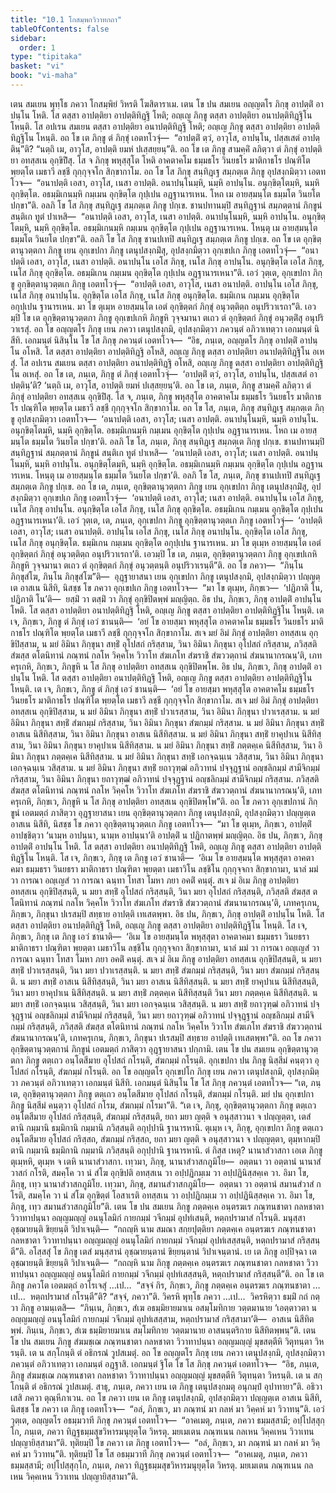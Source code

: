 ```yaml
---
title: "10.1 โกสมฺพกวิวาทกถา"
tableOfContents: false
sidebar:
  order: 1
type: "tipitaka"
basket: "vi"
book: "vi-maha"
---
```



<DynamicBreadcrumb />

<Division number="451" book="vi-maha">

<Paragraph number="1945" book="vi-maha">
เตน สมเยน พุทฺโธ ภควา โกสมฺพิยํ วิหรติ โฆสิตาราเม. เตน โข ปน สมเยน อญฺญตโร ภิกฺขุ อาปตฺติํ อาปนฺโน โหติ. โส ตสฺสา อาปตฺติยา อาปตฺติทิฏฺฐิ โหติ; อญฺเญ ภิกฺขู ตสฺสา อาปตฺติยา อนาปตฺติทิฏฺฐิโน โหนฺติ. โส อปเรน สมเยน ตสฺสา อาปตฺติยา อนาปตฺติทิฏฺฐิ โหติ; อญฺเญ ภิกฺขู ตสฺสา อาปตฺติยา อาปตฺติทิฏฺฐิโน โหนฺติ. อถ โข เต ภิกฺขู ตํ ภิกฺขุํ เอตทโวจุํ—  “อาปตฺติํ ตฺวํ, อาวุโส, อาปนฺโน, ปสฺสเสตํ อาปตฺตินฺ”ติ? “นตฺถิ เม, อาวุโส, อาปตฺติ ยมหํ ปเสฺสยฺยนฺ”ติ. อถ โข เต ภิกฺขู สามคฺคิํ ลภิตฺวา ตํ ภิกฺขุํ อาปตฺติยา อทสฺสเน อุกฺขิปิํสุ. โส จ ภิกฺขุ พหุสฺสุโต โหติ อาคตาคโม ธมฺมธโร วินยธโร มาติกาธโร ปณฺฑิโต พฺยตฺโต เมธาวี ลชฺชี กุกฺกุจฺจโก สิกฺขากาโม. อถ โข โส ภิกฺขุ สนฺทิฏฺเฐ สมฺภตฺเต ภิกฺขู อุปสงฺกมิตฺวา เอตทโวจ—  “อนาปตฺติ เอสา, อาวุโส, เนสา อาปตฺติ. อนาปนฺโนมฺหิ, นมฺหิ อาปนฺโน. อนุกฺขิตฺโตมฺหิ, นมฺหิ อุกฺขิตฺโต. อธมฺมิเกนมฺหิ กมฺเมน อุกฺขิตฺโต กุปฺเปน อฏฺฐานารเหน. โหถ เม อายสฺมนฺโต ธมฺมโต วินยโต ปกฺขา”ติ. อลภิ โข โส ภิกฺขุ สนฺทิฏฺเฐ สมฺภตฺเต ภิกฺขู ปกฺเข. ชานปทานมฺปิ สนฺทิฏฺฐานํ สมฺภตฺตานํ ภิกฺขูนํ สนฺติเก ทูตํ ปาเหสิ—  “อนาปตฺติ เอสา, อาวุโส, เนสา อาปตฺติ. อนาปนฺโนมฺหิ, นมฺหิ อาปนฺโน. อนุกฺขิตฺโตมฺหิ, นมฺหิ อุกฺขิตฺโต. อธมฺมิเกนมฺหิ กมฺเมน อุกฺขิตฺโต กุปฺเปน อฏฺฐานารเหน. โหนฺตุ เม อายสฺมนฺโต ธมฺมโต วินยโต ปกฺขา”ติ. อลภิ โข โส ภิกฺขุ ชานปเทปิ สนฺทิฏฺเฐ สมฺภตฺเต ภิกฺขู ปกฺเข. อถ โข เต อุกฺขิตฺตานุวตฺตกา ภิกฺขู เยน อุกฺเขปกา ภิกฺขู เตนุปสงฺกมิํสุ, อุปสงฺกมิตฺวา อุกฺเขปเก ภิกฺขู เอตทโวจุํ—  “อนาปตฺติ เอสา, อาวุโส, เนสา อาปตฺติ. อนาปนฺโน เอโส ภิกฺขุ, เนโส ภิกฺขุ อาปนฺโน. อนุกฺขิตฺโต เอโส ภิกฺขุ, เนโส ภิกฺขุ อุกฺขิตฺโต. อธมฺมิเกน กมฺเมน อุกฺขิตฺโต กุปฺเปน อฏฺฐานารเหนา”ติ. เอวํ วุตฺเต, อุกฺเขปกา ภิกฺขู อุกฺขิตฺตานุวตฺตเก ภิกฺขู เอตทโวจุํ—  “อาปตฺติ เอสา, อาวุโส, เนสา อนาปตฺติ. อาปนฺโน เอโส ภิกฺขุ, เนโส ภิกฺขุ อนาปนฺโน. อุกฺขิตฺโต เอโส ภิกฺขุ, เนโส ภิกฺขุ อนุกฺขิตฺโต. ธมฺมิเกน กมฺเมน อุกฺขิตฺโต อกุปฺเปน ฐานารเหน. มา โข ตุเมฺห อายสฺมนฺโต เอตํ อุกฺขิตฺตกํ ภิกฺขุํ อนุวตฺติตฺถ อนุปริวาเรถา”ติ. เอวมฺปิ โข เต อุกฺขิตฺตานุวตฺตกา ภิกฺขู อุกฺเขปเกหิ ภิกฺขูหิ วุจฺจมานา ตเถว ตํ อุกฺขิตฺตกํ ภิกฺขุํ อนุวตฺติํสุ อนุปริวาเรสุํ.
</Paragraph>

</Division>
<Division number="452" book="vi-maha">

<Paragraph number="1946" book="vi-maha">
อถ โข อญฺญตโร ภิกฺขุ เยน ภควา เตนุปสงฺกมิ, อุปสงฺกมิตฺวา ภควนฺตํ อภิวาเทตฺวา เอกมนฺตํ นิสีทิ. เอกมนฺตํ นิสินฺโน โข โส ภิกฺขุ ภควนฺตํ เอตทโวจ—  “อิธ, ภนฺเต, อญฺญตโร ภิกฺขุ อาปตฺติํ อาปนฺโน อโหสิ. โส ตสฺสา อาปตฺติยา อาปตฺติทิฏฺฐิ อโหสิ, อญฺเญ ภิกฺขู ตสฺสา อาปตฺติยา อนาปตฺติทิฏฺฐิโน อเหสุํ. โส อปเรน สมเยน ตสฺสา อาปตฺติยา อนาปตฺติทิฏฺฐิ อโหสิ, อญฺเญ ภิกฺขู ตสฺสา อาปตฺติยา อาปตฺติทิฏฺฐิโน อเหสุํ. อถ โข เต, ภนฺเต, ภิกฺขู ตํ ภิกฺขุํ เอตทโวจุํ—  ‘อาปตฺติํ ตฺวํ, อาวุโส, อาปนฺโน, ปสฺสเสตํ อาปตฺตินฺ’ติ? ‘นตฺถิ เม, อาวุโส, อาปตฺติ ยมหํ ปเสฺสยฺยนฺ’ติ. อถ โข เต, ภนฺเต, ภิกฺขู สามคฺคิํ ลภิตฺวา ตํ ภิกฺขุํ อาปตฺติยา อทสฺสเน อุกฺขิปิํสุ. โส จ, ภนฺเต, ภิกฺขุ พหุสฺสุโต อาคตาคโม ธมฺมธโร วินยธโร มาติกาธโร ปณฺฑิโต พฺยตฺโต เมธาวี ลชฺชี กุกฺกุจฺจโก สิกฺขากาโม. อถ โข โส, ภนฺเต, ภิกฺขุ สนฺทิฏฺเฐ สมฺภตฺเต ภิกฺขู อุปสงฺกมิตฺวา เอตทโวจ—  ‘อนาปตฺติ เอสา, อาวุโส; เนสา อาปตฺติ. อนาปนฺโนมฺหิ, นมฺหิ อาปนฺโน. อนุกฺขิตฺโตมฺหิ, นมฺหิ อุกฺขิตฺโต. อธมฺมิเกนมฺหิ กมฺเมน อุกฺขิตฺโต กุปฺเปน อฏฺฐานารเหน. โหถ เม อายสฺมนฺโต ธมฺมโต วินยโต ปกฺขา’ติ. อลภิ โข โส, ภนฺเต, ภิกฺขุ สนฺทิฏฺเฐ สมฺภตฺเต ภิกฺขู ปกฺเข. ชานปทานมฺปิ สนฺทิฏฺฐานํ สมฺภตฺตานํ ภิกฺขูนํ สนฺติเก ทูตํ ปาเหสิ—  ‘อนาปตฺติ เอสา, อาวุโส; เนสา อาปตฺติ. อนาปนฺโนมฺหิ, นมฺหิ อาปนฺโน. อนุกฺขิตฺโตมฺหิ, นมฺหิ อุกฺขิตฺโต. อธมฺมิเกนมฺหิ กมฺเมน อุกฺขิตฺโต กุปฺเปน อฏฺฐานารเหน. โหนฺตุ เม อายสฺมนฺโต ธมฺมโต วินยโต ปกฺขา’ติ. อลภิ โข โส, ภนฺเต, ภิกฺขุ ชานปเทปิ สนฺทิฏฺเฐ สมฺภตฺเต ภิกฺขู ปกฺเข. อถ โข เต, ภนฺเต, อุกฺขิตฺตานุวตฺตกา ภิกฺขู เยน อุกฺเขปกา ภิกฺขู เตนุปสงฺกมิํสุ, อุปสงฺกมิตฺวา อุกฺเขปเก ภิกฺขู เอตทโวจุํ—  ‘อนาปตฺติ เอสา, อาวุโส; เนสา อาปตฺติ. อนาปนฺโน เอโส ภิกฺขุ, เนโส ภิกฺขุ อาปนฺโน. อนุกฺขิตฺโต เอโส ภิกฺขุ, เนโส ภิกฺขุ อุกฺขิตฺโต. อธมฺมิเกน กมฺเมน อุกฺขิตฺโต กุปฺเปน อฏฺฐานารเหนา’ติ. เอวํ วุตฺเต, เต, ภนฺเต, อุกฺเขปกา ภิกฺขู อุกฺขิตฺตานุวตฺตเก ภิกฺขู เอตทโวจุํ—  ‘อาปตฺติ เอสา, อาวุโส; เนสา อนาปตฺติ. อาปนฺโน เอโส ภิกฺขุ, เนโส ภิกฺขุ อนาปนฺโน. อุกฺขิตฺโต เอโส ภิกฺขุ, เนโส ภิกฺขุ อนุกฺขิตฺโต. ธมฺมิเกน กมฺเมน อุกฺขิตฺโต อกุปฺเปน ฐานารเหน. มา โข ตุเมฺห อายสฺมนฺโต เอตํ อุกฺขิตฺตกํ ภิกฺขุํ อนุวตฺติตฺถ อนุปริวาเรถา’ติ. เอวมฺปิ โข เต, ภนฺเต, อุกฺขิตฺตานุวตฺตกา ภิกฺขู อุกฺเขปเกหิ ภิกฺขูหิ วุจฺจมานา ตเถว ตํ อุกฺขิตฺตกํ ภิกฺขุํ อนุวตฺตนฺติ อนุปริวาเรนฺตี”ติ.
</Paragraph>

</Division>
<Division number="453" book="vi-maha">

<Paragraph number="1947" book="vi-maha">
อถ โข ภควา—  “ภินฺโน ภิกฺขุสํโฆ, ภินฺโน ภิกฺขุสํโฆ”ติ—  อุฏฺฐายาสนา เยน อุกฺเขปกา ภิกฺขู เตนุปสงฺกมิ, อุปสงฺกมิตฺวา ปญฺญตฺเต อาสเน นิสีทิ, นิสชฺช โข ภควา อุกฺเขปเก ภิกฺขู เอตทโวจ—  “มา โข ตุเมฺห, ภิกฺขเว—  ‘ปฏิภาติ โน, ปฏิภาติ โน’ติ—  ยสฺมิํ วา ตสฺมิํ วา ภิกฺขุํ อุกฺขิปิตพฺพํ มญฺญิตฺถ.
</Paragraph>

<Paragraph number="1948" book="vi-maha">
อิธ ปน, ภิกฺขเว, ภิกฺขุ อาปตฺติํ อาปนฺโน โหติ. โส ตสฺสา อาปตฺติยา อนาปตฺติทิฏฺฐิ โหติ, อญฺเญ ภิกฺขู ตสฺสา อาปตฺติยา อาปตฺติทิฏฺฐิโน โหนฺติ. เต เจ, ภิกฺขเว, ภิกฺขู ตํ ภิกฺขุํ เอวํ ชานนฺติ—  ‘อยํ โข อายสฺมา พหุสฺสุโต อาคตาคโม ธมฺมธโร วินยธโร มาติกาธโร ปณฺฑิโต พฺยตฺโต เมธาวี ลชฺชี กุกฺกุจฺจโก สิกฺขากาโม. สเจ มยํ อิมํ ภิกฺขุํ อาปตฺติยา อทสฺสเน อุกฺขิปิสฺสาม, น มยํ อิมินา ภิกฺขุนา สทฺธิํ อุโปสถํ กริสฺสาม, วินา อิมินา ภิกฺขุนา อุโปสถํ กริสฺสาม, ภวิสฺสติ สํฆสฺส ตโตนิทานํ ภณฺฑนํ กลโห วิคฺคโห วิวาโท สํฆเภโท สํฆราชิ สํฆววตฺถานํ สํฆนานากรณนฺ’ติ, เภทครุเกหิ, ภิกฺขเว, ภิกฺขูหิ น โส ภิกฺขุ อาปตฺติยา อทสฺสเน อุกฺขิปิตพฺโพ.
</Paragraph>

<Paragraph number="1949" book="vi-maha">
อิธ ปน, ภิกฺขเว, ภิกฺขุ อาปตฺติํ อาปนฺโน โหติ. โส ตสฺสา อาปตฺติยา อนาปตฺติทิฏฺฐิ โหติ, อญฺเญ ภิกฺขู ตสฺสา อาปตฺติยา อาปตฺติทิฏฺฐิโน โหนฺติ. เต เจ, ภิกฺขเว, ภิกฺขู ตํ ภิกฺขุํ เอวํ ชานนฺติ—  ‘อยํ โข อายสฺมา พหุสฺสุโต อาคตาคโม ธมฺมธโร วินยธโร มาติกาธโร ปณฺฑิโต พฺยตฺโต เมธาวี ลชฺชี กุกฺกุจฺจโก สิกฺขากาโม. สเจ มยํ อิมํ ภิกฺขุํ อาปตฺติยา อทสฺสเน อุกฺขิปิสฺสาม, น มยํ อิมินา ภิกฺขุนา สทฺธิํ ปวาเรสฺสาม, วินา อิมินา ภิกฺขุนา ปวาเรสฺสาม. น มยํ อิมินา ภิกฺขุนา สทฺธิํ สํฆกมฺมํ กริสฺสาม, วินา อิมินา ภิกฺขุนา สํฆกมฺมํ กริสฺสาม. น มยํ อิมินา ภิกฺขุนา สทฺธิํ อาสเน นิสีทิสฺสาม, วินา อิมินา ภิกฺขุนา อาสเน นิสีทิสฺสาม. น มยํ อิมินา ภิกฺขุนา สทฺธิํ ยาคุปาเน นิสีทิสฺสาม, วินา อิมินา ภิกฺขุนา ยาคุปาเน นิสีทิสฺสาม. น มยํ อิมินา ภิกฺขุนา สทฺธิํ ภตฺตคฺเค นิสีทิสฺสาม, วินา อิมินา ภิกฺขุนา ภตฺตคฺเค นิสีทิสฺสาม. น มยํ อิมินา ภิกฺขุนา สทฺธิํ เอกจฺฉนฺเน วสิสฺสาม, วินา อิมินา ภิกฺขุนา เอกจฺฉนฺเน วสิสฺสาม. น มยํ อิมินา ภิกฺขุนา สทฺธิํ ยถาวุฑฺฒํ อภิวาทนํ ปจฺจุฏฺฐานํ อญฺชลิกมฺมํ สามีจิกมฺมํ กริสฺสาม, วินา อิมินา ภิกฺขุนา ยถาวุฑฺฒํ อภิวาทนํ ปจฺจุฏฺฐานํ อญฺชลิกมฺมํ สามีจิกมฺมํ กริสฺสาม. ภวิสฺสติ สํฆสฺส ตโตนิทานํ ภณฺฑนํ กลโห วิคฺคโห วิวาโท สํฆเภโท สํฆราชิ สํฆววตฺถานํ สํฆนานากรณนฺ’ติ, เภทครุเกหิ, ภิกฺขเว, ภิกฺขูหิ น โส ภิกฺขุ อาปตฺติยา อทสฺสเน อุกฺขิปิตพฺโพ”ติ.
</Paragraph>

</Division>
<Division number="454" book="vi-maha">

<Paragraph number="1950" book="vi-maha">
อถ โข ภควา อุกฺเขปกานํ ภิกฺขูนํ เอตมตฺถํ ภาสิตฺวา อุฏฺฐายาสนา เยน อุกฺขิตฺตานุวตฺตกา ภิกฺขู เตนุปสงฺกมิ, อุปสงฺกมิตฺวา ปญฺญตฺเต อาสเน นิสีทิ, นิสชฺช โข ภควา อุกฺขิตฺตานุวตฺตเก ภิกฺขู เอตทโวจ—  “มา โข ตุเมฺห, ภิกฺขเว, อาปตฺติํ อาปชฺชิตฺวา ‘นามฺห อาปนฺนา, นามฺห อาปนฺนา’ติ อาปตฺติํ น ปฏิกาตพฺพํ มญฺญิตฺถ.
</Paragraph>

<Paragraph number="1951" book="vi-maha">
อิธ ปน, ภิกฺขเว, ภิกฺขุ อาปตฺติํ อาปนฺโน โหติ. โส ตสฺสา อาปตฺติยา อนาปตฺติทิฏฺฐิ โหติ, อญฺเญ ภิกฺขู ตสฺสา อาปตฺติยา อาปตฺติทิฏฺฐิโน โหนฺติ. โส เจ, ภิกฺขเว, ภิกฺขุ เต ภิกฺขู เอวํ ชานาติ—  ‘อิเม โข อายสฺมนฺโต พหุสฺสุตา อาคตาคมา ธมฺมธรา วินยธรา มาติกาธรา ปณฺฑิตา พฺยตฺตา เมธาวิโน ลชฺชิโน กุกฺกุจฺจกา สิกฺขากามา, นาลํ มมํ วา การณา อญฺเญสํ วา การณา ฉนฺทา โทสา โมหา ภยา อคติํ คนฺตุํ. สเจ มํ อิเม ภิกฺขู อาปตฺติยา อทสฺสเน อุกฺขิปิสฺสนฺติ, น มยา สทฺธิํ อุโปสถํ กริสฺสนฺติ, วินา มยา อุโปสถํ กริสฺสนฺติ, ภวิสฺสติ สํฆสฺส ตโตนิทานํ ภณฺฑนํ กลโห วิคฺคโห วิวาโท สํฆเภโท สํฆราชิ สํฆววตฺถานํ สํฆนานากรณนฺ’ติ, เภทครุเกน, ภิกฺขเว, ภิกฺขุนา ปเรสมฺปิ สทฺธาย อาปตฺติ เทเสตพฺพา.
</Paragraph>

<Paragraph number="1952" book="vi-maha">
อิธ ปน, ภิกฺขเว, ภิกฺขุ อาปตฺติํ อาปนฺโน โหติ. โส ตสฺสา อาปตฺติยา อนาปตฺติทิฏฺฐิ โหติ, อญฺเญ ภิกฺขู ตสฺสา อาปตฺติยา อาปตฺติทิฏฺฐิโน โหนฺติ. โส เจ, ภิกฺขเว, ภิกฺขุ เต ภิกฺขู เอวํ ชานาติ—  ‘อิเม โข อายสฺมนฺโต พหุสฺสุตา อาคตาคมา ธมฺมธรา วินยธรา มาติกาธรา ปณฺฑิตา พฺยตฺตา เมธาวิโน ลชฺชิโน กุกฺกุจฺจกา สิกฺขากามา, นาลํ มมํ วา การณา อญฺเญสํ วา การณา ฉนฺทา โทสา โมหา ภยา อคติํ คนฺตุํ. สเจ มํ อิเม ภิกฺขู อาปตฺติยา อทสฺสเน อุกฺขิปิสฺสนฺติ, น มยา สทฺธิํ ปวาเรสฺสนฺติ, วินา มยา ปวาเรสฺสนฺติ. น มยา สทฺธิํ สํฆกมฺมํ กริสฺสนฺติ, วินา มยา สํฆกมฺมํ กริสฺสนฺติ. น มยา สทฺธิํ อาสเน นิสีทิสฺสนฺติ, วินา มยา อาสเน นิสีทิสฺสนฺติ. น มยา สทฺธิํ ยาคุปาเน นิสีทิสฺสนฺติ, วินา มยา ยาคุปาเน นิสีทิสฺสนฺติ. น มยา สทฺธิํ ภตฺตคฺเค นิสีทิสฺสนฺติ วินา มยา ภตฺตคฺเค นิสีทิสฺสนฺติ. น มยา สทฺธิํ เอกจฺฉนฺเน วสิสฺสนฺติ, วินา มยา เอกจฺฉนฺเน วสิสฺสนฺติ. น มยา สทฺธิํ ยถาวุฑฺฒํ อภิวาทนํ ปจฺจุฏฺฐานํ อญฺชลิกมฺมํ สามีจิกมฺมํ กริสฺสนฺติ, วินา มยา ยถาวุฑฺฒํ อภิวาทนํ ปจฺจุฏฺฐานํ อญฺชลิกมฺมํ สามีจิกมฺมํ กริสฺสนฺติ, ภวิสฺสติ สํฆสฺส ตโตนิทานํ ภณฺฑนํ กลโห วิคฺคโห วิวาโท สํฆเภโท สํฆราชิ สํฆววตฺถานํ สํฆนานากรณนฺ’ติ, เภทครุเกน, ภิกฺขเว, ภิกฺขุนา ปเรสมฺปิ สทฺธาย อาปตฺติ เทเสตพฺพา”ติ. อถ โข ภควา อุกฺขิตฺตานุวตฺตกานํ ภิกฺขูนํ เอตมตฺถํ ภาสิตฺวา อุฏฺฐายาสนา ปกฺกามิ.
</Paragraph>

</Division>
<Division number="455" book="vi-maha">

<Paragraph number="1953" book="vi-maha">
เตน โข ปน สมเยน อุกฺขิตฺตานุวตฺตกา ภิกฺขู ตตฺเถว อนฺโตสีมาย อุโปสถํ กโรนฺติ, สํฆกมฺมํ กโรนฺติ. อุกฺเขปกา ปน ภิกฺขู นิสฺสีมํ คนฺตฺวา อุโปสถํ กโรนฺติ, สํฆกมฺมํ กโรนฺติ. อถ โข อญฺญตโร อุกฺเขปโก ภิกฺขุ เยน ภควา เตนุปสงฺกมิ, อุปสงฺกมิตฺวา ภควนฺตํ อภิวาเทตฺวา เอกมนฺตํ นิสีทิ. เอกมนฺตํ นิสินฺโน โข โส ภิกฺขุ ภควนฺตํ เอตทโวจ—
</Paragraph>

<Paragraph number="1954" book="vi-maha">
“เต, ภนฺเต, อุกฺขิตฺตานุวตฺตกา ภิกฺขู ตตฺเถว อนฺโตสีมาย อุโปสถํ กโรนฺติ, สํฆกมฺมํ กโรนฺติ. มยํ ปน อุกฺเขปกา ภิกฺขู นิสฺสีมํ คนฺตฺวา อุโปสถํ กโรม, สํฆกมฺมํ กโรมา”ติ. “เต เจ, ภิกฺขุ, อุกฺขิตฺตานุวตฺตกา ภิกฺขู ตตฺเถว อนฺโตสีมาย อุโปสถํ กริสฺสนฺติ, สํฆกมฺมํ กริสฺสนฺติ, ยถา มยา ญตฺติ จ อนุสฺสาวนา จ ปญฺญตฺตา, เตสํ ตานิ กมฺมานิ ธมฺมิกานิ กมฺมานิ ภวิสฺสนฺติ อกุปฺปานิ ฐานารหานิ. ตุเมฺห เจ, ภิกฺขุ, อุกฺเขปกา ภิกฺขู ตตฺเถว อนฺโตสีมาย อุโปสถํ กริสฺสถ, สํฆกมฺมํ กริสฺสถ, ยถา มยา ญตฺติ จ อนุสฺสาวนา จ ปญฺญตฺตา, ตุมฺหากมฺปิ ตานิ กมฺมานิ ธมฺมิกานิ กมฺมานิ ภวิสฺสนฺติ อกุปฺปานิ ฐานารหานิ. ตํ กิสฺส เหตุ? นานาสํวาสกา เอเต ภิกฺขู ตุเมฺหหิ, ตุเมฺห จ เตหิ นานาสํวาสกา.
</Paragraph>

<Paragraph number="1955" book="vi-maha">
เทฺวมา, ภิกฺขุ, นานาสํวาสกภูมิโย—  อตฺตนา วา อตฺตานํ นานาสํวาสกํ กโรติ, สมคฺโค วา นํ สํโฆ อุกฺขิปติ อทสฺสเน วา อปฺปฏิกมฺเม วา อปฺปฏินิสฺสคฺเค วา. อิมา โข, ภิกฺขุ, เทฺว นานาสํวาสกภูมิโย. เทฺวมา, ภิกฺขุ, สมานสํวาสกภูมิโย—  อตฺตนา วา อตฺตานํ สมานสํวาสํ กโรติ, สมคฺโค วา นํ สํโฆ อุกฺขิตฺตํ โอสาเรติ อทสฺสเน วา อปฺปฏิกมฺเม วา อปฺปฏินิสฺสคฺเค วา. อิมา โข, ภิกฺขุ, เทฺว สมานสํวาสกภูมิโย”ติ.
</Paragraph>

</Division>
<Division number="456" book="vi-maha">

<Paragraph number="1956" book="vi-maha">
เตน โข ปน สมเยน ภิกฺขู ภตฺตคฺเค อนฺตรฆเร ภณฺฑนชาตา กลหชาตา วิวาทาปนฺนา อญฺญมญฺญํ อนนุโลมิกํ กายกมฺมํ วจีกมฺมํ อุปทํเสนฺติ, หตฺถปรามาสํ กโรนฺติ. มนุสฺสา อุชฺฌายนฺติ ขิยฺยนฺติ วิปาเจนฺติ—  “กถญฺหิ นาม สมณา สกฺยปุตฺติยา ภตฺตคฺเค อนฺตรฆเร ภณฺฑนชาตา กลหชาตา วิวาทาปนฺนา อญฺญมญฺญํ อนนุโลมิกํ กายกมฺมํ วจีกมฺมํ อุปทํเสสฺสนฺติ, หตฺถปรามาสํ กริสฺสนฺตี”ติ.
</Paragraph>

<Paragraph number="1957" book="vi-maha">
อโสฺสสุํ โข ภิกฺขู เตสํ มนุสฺสานํ อุชฺฌายนฺตานํ ขิยฺยนฺตานํ วิปาเจนฺตานํ. เย เต ภิกฺขู อปฺปิจฺฉา เต อุชฺฌายนฺติ ขิยฺยนฺติ วิปาเจนฺติ—  “กถญฺหิ นาม ภิกฺขู ภตฺตคฺเค อนฺตรฆเร ภณฺฑนชาตา กลหชาตา วิวาทาปนฺนา อญฺญมญฺญํ อนนุโลมิกํ กายกมฺมํ วจีกมฺมํ อุปทํเสสฺสนฺติ, หตฺถปรามาสํ กริสฺสนฺตี”ติ. อถ โข เต ภิกฺขู ภควโต เอตมตฺถํ อาโรเจสุํ …เป…  “สจฺจํ กิร, ภิกฺขเว, ภิกฺขู ภตฺตคฺเค อนฺตรฆเร ภณฺฑนชาตา …เป…  หตฺถปรามาสํ กโรนฺตี”ติ? “สจฺจํ, ภควา”ติ. วิครหิ พุทฺโธ ภควา …เป…  วิครหิตฺวา ธมฺมิํ กถํ กตฺวา ภิกฺขู อามนฺเตสิ—  “ภินฺเน, ภิกฺขเว, สํเฆ อธมฺมิยายมาเน อสมฺโมทิกาย วตฺตมานาย ‘เอตฺตาวตา น อญฺญมญฺญํ อนนุโลมิกํ กายกมฺมํ วจีกมฺมํ อุปทํเสสฺสาม, หตฺถปรามาสํ กริสฺสามา’ติ—  อาสเน นิสีทิตพฺพํ. ภินฺเน, ภิกฺขเว, สํเฆ ธมฺมิยายมาเน สมฺโมทิกาย วตฺตมานาย อาสนนฺตริกาย นิสีทิตพฺพนฺ”ติ.
</Paragraph>

</Division>
<Division number="457" book="vi-maha">

<Paragraph number="1958" book="vi-maha">
เตน โข ปน สมเยน ภิกฺขู สํฆมชฺเฌ ภณฺฑนชาตา กลหชาตา วิวาทาปนฺนา อญฺญมญฺญํ มุขสตฺตีหิ วิตุทนฺตา วิหรนฺติ. เต น สกฺโกนฺติ ตํ อธิกรณํ วูปสเมตุํ. อถ โข อญฺญตโร ภิกฺขุ เยน ภควา เตนุปสงฺกมิ, อุปสงฺกมิตฺวา ภควนฺตํ อภิวาเทตฺวา เอกมนฺตํ อฏฺฐาสิ. เอกมนฺตํ ฐิโต โข โส ภิกฺขุ ภควนฺตํ เอตทโวจ—  “อิธ, ภนฺเต, ภิกฺขู สํฆมชฺเฌ ภณฺฑนชาตา กลหชาตา วิวาทาปนฺนา อญฺญมญฺญํ มุขสตฺตีหิ วิตุทนฺตา วิหรนฺติ. เต น สกฺโกนฺติ ตํ อธิกรณํ วูปสเมตุํ. สาธุ, ภนฺเต, ภควา เยน เต ภิกฺขู เตนุปสงฺกมตุ อนุกมฺปํ อุปาทายา”ติ. อธิวาเสสิ ภควา ตุณฺหีภาเวน.
</Paragraph>

<Paragraph number="1959" book="vi-maha">
อถ โข ภควา เยน เต ภิกฺขู เตนุปสงฺกมิ, อุปสงฺกมิตฺวา ปญฺญตฺเต อาสเน นิสีทิ, นิสชฺช โข ภควา เต ภิกฺขู เอตทโวจ—  “อลํ, ภิกฺขเว, มา ภณฺฑนํ มา กลหํ มา วิคฺคหํ มา วิวาทนฺ”ติ. เอวํ วุตฺเต, อญฺญตโร อธมฺมวาที ภิกฺขุ ภควนฺตํ เอตทโวจ—  “อาคเมตุ, ภนฺเต, ภควา ธมฺมสฺสามี; อปฺโปสฺสุกฺโก, ภนฺเต, ภควา ทิฏฺฐธมฺมสุขวิหารมนุยุตฺโต วิหรตุ. มยเมเตน ภณฺฑเนน กลเหน วิคฺคเหน วิวาเทน ปญฺญายิสฺสามา”ติ. ทุติยมฺปิ โข ภควา เต ภิกฺขู เอตทโวจ—  “อลํ, ภิกฺขเว, มา ภณฺฑนํ มา กลหํ มา วิคฺคหํ มา วิวาทนฺ”ติ. ทุติยมฺปิ โข โส อธมฺมวาที ภิกฺขุ ภควนฺตํ เอตทโวจ—  “อาคเมตุ, ภนฺเต, ภควา ธมฺมสฺสามี; อปฺโปสฺสุกฺโก, ภนฺเต, ภควา ทิฏฺฐธมฺมสุขวิหารมนุยุตฺโต วิหรตุ. มยเมเตน ภณฺฑเนน กลเหน วิคฺคเหน วิวาเทน ปญฺญายิสฺสามา”ติ.
</Paragraph>
</Division>
